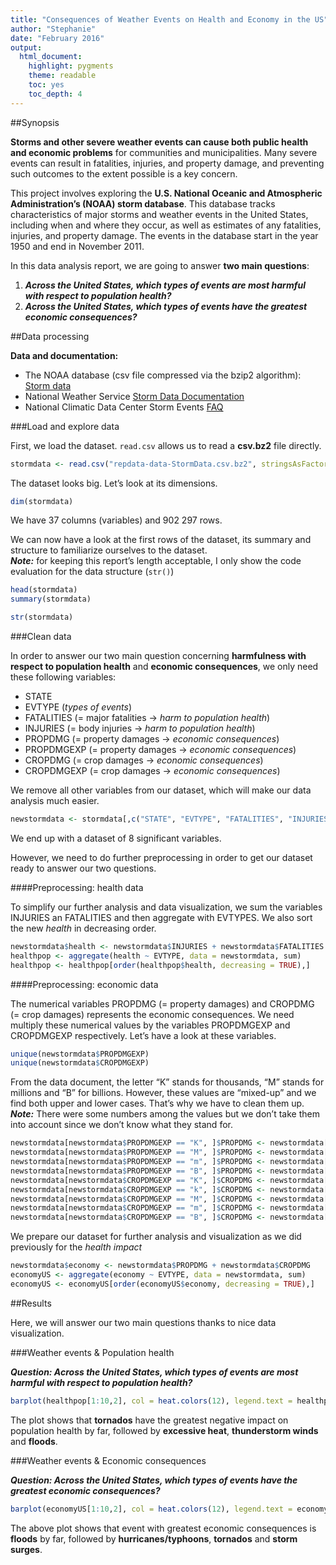 ```yaml
---
title: "Consequences of Weather Events on Health and Economy in the US"
author: "Stephanie"
date: "February 2016"
output:
  html_document:
    highlight: pygments
    theme: readable
    toc: yes
    toc_depth: 4
---
```


##Synopsis

**Storms and other severe weather events can cause both public health and economic problems** for communities and municipalities. Many severe events can result in fatalities, injuries, and property damage, and preventing such outcomes to the extent possible is a key concern.

This project involves exploring the **U.S. National Oceanic and Atmospheric Administration's (NOAA) storm database**. This database tracks characteristics of major storms and weather events in the United States, including when and where they occur, as well as estimates of any fatalities, injuries, and property damage. The events in the database start in the year 1950 and end in November 2011.

In this data analysis report, we are going to answer **two main questions**:

1. ***Across the United States, which types of events are most harmful with respect to population health?***
2. ***Across the United States, which types of events have the greatest economic consequences?***

##Data processing

**Data and documentation:**

- The NOAA database (csv file compressed via the bzip2 algorithm): [Storm data](https://d396qusza40orc.cloudfront.net/repdata%2Fdata%2FStormData.csv.bz2)
- National Weather Service [Storm Data Documentation](https://d396qusza40orc.cloudfront.net/repdata%2Fpeer2_doc%2Fpd01016005curr.pdf)
- National Climatic Data Center Storm Events [FAQ](https://d396qusza40orc.cloudfront.net/repdata%2Fpeer2_doc%2FNCDC%20Storm%20Events-FAQ%20Page.pdf)

###Load and explore data

First, we load the dataset. `read.csv` allows us to read a **csv.bz2** file directly.

```r
stormdata <- read.csv("repdata-data-StormData.csv.bz2", stringsAsFactors = FALSE)
```

The dataset looks big. Let's look at its dimensions.

```r
dim(stormdata)
```

We have 37 columns (variables) and 902 297 rows.

We can now have a look at the first rows of the dataset, its summary and structure to familiarize ourselves to the dataset.  
***Note:*** for keeping this report's length acceptable, I only show the code evaluation for the data structure (`str()`)

```r
head(stormdata)
summary(stormdata)
```

```r
str(stormdata)
```

###Clean data

In order to answer our two main question concerning **harmfulness with respect to population health** and **economic consequences**, we only need these following variables:

- STATE
- EVTYPE (*types of events*)
- FATALITIES (= major fatalities -> *harm to population health*)
- INJURIES (= body injuries -> *harm to population health*)
- PROPDMG (= property damages -> *economic consequences*)
- PROPDMGEXP (= property damages -> *economic consequences*)
- CROPDMG (= crop damages -> *economic consequences*)
- CROPDMGEXP (= crop damages -> *economic consequences*)

We remove all other variables from our dataset, which will make our data analysis much easier.

```r
newstormdata <- stormdata[,c("STATE", "EVTYPE", "FATALITIES", "INJURIES", "PROPDMG", "PROPDMGEXP", "CROPDMG", "CROPDMGEXP")]
```

We end up with a dataset of 8 significant variables.

However, we need to do further preprocessing in order to get our dataset ready to answer our two questions.

####Preprocessing: health data

To simplify our further analysis and data visualization, we sum the variables INJURIES an FATALITIES and then aggregate with EVTYPES. We also sort the new *health* in decreasing order.

```r
newstormdata$health <- newstormdata$INJURIES + newstormdata$FATALITIES
healthpop <- aggregate(health ~ EVTYPE, data = newstormdata, sum)
healthpop <- healthpop[order(healthpop$health, decreasing = TRUE),]
```

####Preprocessing: economic data

The numerical variables PROPDMG (= property damages) and CROPDMG (= crop damages) represents the economic consequences. We need multiply these numerical values by the variables PROPDMGEXP and CROPDMGEXP respectively. Let's have a look at these variables.

```r
unique(newstormdata$PROPDMGEXP)
unique(newstormdata$CROPDMGEXP)
```

From the data document, the letter "K" stands for thousands, "M" stands for millions and "B" for billions. However, these values are "mixed-up" and we find both upper and lower cases. That's why we have to clean them up.  
***Note:*** There were some numbers among the values but we don't take them into account since we don't know what they stand for.

```r
newstormdata[newstormdata$PROPDMGEXP == "K", ]$PROPDMG <- newstormdata[newstormdata$PROPDMGEXP == "K", ]$PROPDMG * 1000
newstormdata[newstormdata$PROPDMGEXP == "M", ]$PROPDMG <- newstormdata[newstormdata$PROPDMGEXP == "M", ]$PROPDMG * 1000000
newstormdata[newstormdata$PROPDMGEXP == "m", ]$PROPDMG <- newstormdata[newstormdata$PROPDMGEXP == "m", ]$PROPDMG * 1000000
newstormdata[newstormdata$PROPDMGEXP == "B", ]$PROPDMG <- newstormdata[newstormdata$PROPDMGEXP == "B", ]$PROPDMG * 1000000000
newstormdata[newstormdata$CROPDMGEXP == "K", ]$CROPDMG <- newstormdata[newstormdata$CROPDMGEXP == "K", ]$CROPDMG * 1000
newstormdata[newstormdata$CROPDMGEXP == "k", ]$CROPDMG <- newstormdata[newstormdata$CROPDMGEXP == "k", ]$CROPDMG * 1000
newstormdata[newstormdata$CROPDMGEXP == "M", ]$CROPDMG <- newstormdata[newstormdata$CROPDMGEXP == "M", ]$CROPDMG * 1000000
newstormdata[newstormdata$CROPDMGEXP == "m", ]$CROPDMG <- newstormdata[newstormdata$CROPDMGEXP == "m", ]$CROPDMG * 1000000
newstormdata[newstormdata$CROPDMGEXP == "B", ]$CROPDMG <- newstormdata[newstormdata$CROPDMGEXP == "B", ]$CROPDMG * 1000000000
```

We prepare our dataset for further analysis and visualization as we did previously for the *health impact*

```r
newstormdata$economy <- newstormdata$PROPDMG + newstormdata$CROPDMG
economyUS <- aggregate(economy ~ EVTYPE, data = newstormdata, sum)
economyUS <- economyUS[order(economyUS$economy, decreasing = TRUE),]
```

##Results

Here, we will answer our two main questions thanks to nice data visualization.

###Weather events & Population health

***Question: Across the United States, which types of events are most harmful with respect to population health?***

```r
barplot(healthpop[1:10,2], col = heat.colors(12), legend.text = healthpop[1:10,1], ylab = "Measure of harmfulness (fatalities & injuries)", main = "10 most harmful events with respect to population health in the US")
```

The plot shows that **tornados** have the greatest negative impact on population health by far, followed by **excessive heat**, **thunderstorm winds** and **floods**.

###Weather events & Economic consequences

***Question: Across the United States, which types of events have the greatest economic consequences?***

```r
barplot(economyUS[1:10,2], col = heat.colors(12), legend.text = economyUS[1:10,1], ylab = "Measure of economic consequences (property & crop damages)", main = "10 events with greatest economic consequences in the US")
```

The above plot shows that event with greatest economic consequences is **floods** by far, followed by **hurricanes/typhoons**, **tornados** and **storm surges**.